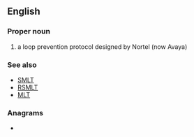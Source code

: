 ==English==

===Proper noun===
{{en-proper noun}}

# {{lb|en|computing}} {{init of|en|[[w:Nortel Simple Loop Prevention Protocol|Simple Loop Prevention Protocol]]|}} a loop prevention protocol designed by Nortel (now Avaya)

===See also===
* [[SMLT]]
* [[RSMLT]]
* [[MLT]]

===Anagrams===
* {{anagrams|en|a=lpps|PPLs}}